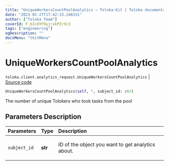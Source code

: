 ```yaml
---
title: "UniqueWorkersCountPoolAnalytics — Toloka-Kit | Toloka documentation"
date: "2023-02-27T17:42:33.246331"
author: ["Toloka Team"]
coverId: F_bIcOYF9yjrxkPZrXc3
tags: ["engineering"]
ogDescription: ""
docsMenu: "tkitMenu"
---
```


# UniqueWorkersCountPoolAnalytics
`toloka.client.analytics_request.UniqueWorkersCountPoolAnalytics` | [Source code](https://github.com/Toloka/toloka-kit/blob/v1.1.4/src/client/analytics_request.py#L131)

```python
UniqueWorkersCountPoolAnalytics(self, *, subject_id: str)
```

The number of unique Tolokers who took tasks from the pool

## Parameters Description

| Parameters | Type | Description |
| :----------| :----| :-----------|
`subject_id`|**str**|<p>ID of the object you want to get analytics about.</p>